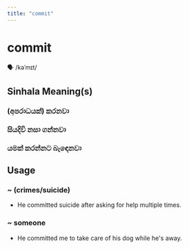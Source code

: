 ```yaml
---
title: "commit"
---
```


# commit

🗣️ /kəˈmɪt/

## Sinhala Meaning(s)

### (අපරාධයක්) කරනවා
### සියදිවි නසා ගන්නවා
### යමක් කරන්නට බැඳෙනවා

## Usage

### ~ (crimes/suicide)

- He committed suicide after asking for help multiple times.


### ~ someone

- He committed me to take care of his dog while he's away. 


